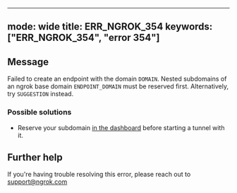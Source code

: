 
---
mode: wide
title: ERR_NGROK_354
keywords: ["ERR_NGROK_354", "error 354"]
---

## Message
Failed to create an endpoint with the domain `DOMAIN`. Nested subdomains of an ngrok base domain `ENDPOINT_DOMAIN` must be reserved first. Alternatively, try `SUGGESTION` instead.



### Possible solutions

- Reserve your subdomain [in the dashboard](https://dashboard.ngrok.com/domains) before starting a tunnel with it.


## Further help
If you're having trouble resolving this error, please reach out to [support@ngrok.com](mailto:support@ngrok.com?subject=Help%20with%20ERR_NGROK_354)

